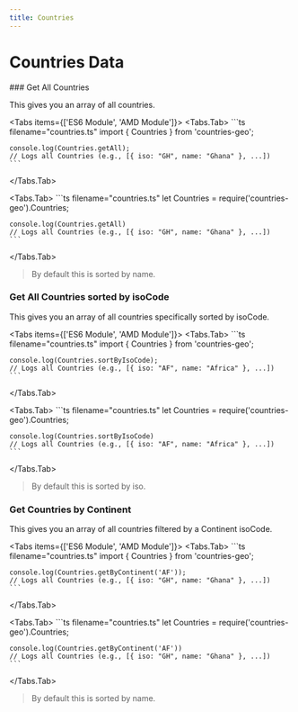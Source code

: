 ```yaml
---
title: Countries
---
```


 
# Countries Data

<Steps>
### Get All Countries

This gives you an array of all countries.

<Tabs items={['ES6 Module', 'AMD Module']}>
  <Tabs.Tab>
    ```ts filename="countries.ts"
    import { Countries } from 'countries-geo';  

    console.log(Countries.getAll); 
    // Logs all Countries (e.g., [{ iso: "GH", name: "Ghana" }, ...])
    ```
  </Tabs.Tab>
  
  <Tabs.Tab>
     ```ts filename="countries.ts"
    let Countries = require('countries-geo').Countries;

    console.log(Countries.getAll)
    // Logs all Countries (e.g., [{ iso: "GH", name: "Ghana" }, ...])
    ```

  </Tabs.Tab>
  
</Tabs>

> By default this is sorted by name.
 
### Get All Countries sorted by isoCode
This gives you an array of all countries specifically sorted by isoCode.

<Tabs items={['ES6 Module', 'AMD Module']}>
  <Tabs.Tab>
    ```ts filename="countries.ts"
    import { Countries } from 'countries-geo';  

    console.log(Countries.sortByIsoCode); 
    // Logs all Countries (e.g., [{ iso: "AF", name: "Africa" }, ...])
    ```
  </Tabs.Tab>
  
  <Tabs.Tab>
     ```ts filename="countries.ts"
    let Countries = require('countries-geo').Countries;

    console.log(Countries.sortByIsoCode)
    // Logs all Countries (e.g., [{ iso: "AF", name: "Africa" }, ...])
    ```

  </Tabs.Tab>
  
</Tabs>

> By default this is sorted by iso.

### Get Countries by Continent
This gives you an array of all countries filtered by a Continent isoCode.

<Tabs items={['ES6 Module', 'AMD Module']}>
  <Tabs.Tab>
    ```ts filename="countries.ts"
    import { Countries } from 'countries-geo';  

    console.log(Countries.getByContinent('AF')); 
    // Logs all Countries (e.g., [{ iso: "GH", name: "Ghana" }, ...])
    ```
  </Tabs.Tab>
  
  <Tabs.Tab>
     ```ts filename="countries.ts"
    let Countries = require('countries-geo').Countries;

    console.log(Countries.getByContinent('AF'))
    // Logs all Countries (e.g., [{ iso: "GH", name: "Ghana" }, ...])
    ```

  </Tabs.Tab>
  
</Tabs>

> By default this is sorted by name.
</Steps>
